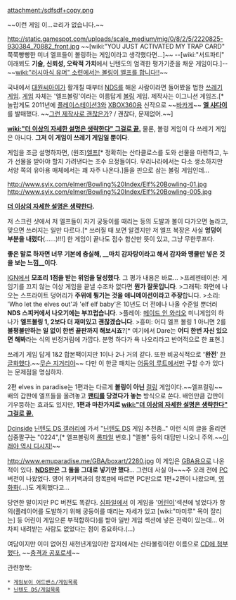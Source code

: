attachment:/sdfsdf+copy.png

~~이런 게임 이...ㄹ리가 없습니다.~~

http://static.gamespot.com/uploads/scale_medium/mig/0/8/2/5/2220825-930384_70882_front.jpg
~~[wiki:"YOU JUST ACTIVATED MY TRAP CARD" 쭉쭉빵빵한 미녀 엘프들이 볼링하는 게임이라고 생각했다면…]~~
--[wiki:"서드파티" 이래뵈도 '''기술, 신뢰성, 오락적 가치'''에서 닌텐도의 엄격한 평가기준을 채운 게임이다.]--
~~[[wiki:"러시아식 유머" 소련에서는 볼링이 엘프를 합니다!!]]~~

국내에서 [[대원씨아이]]가 활개칠 때부터 [[NDS]]를 해온 사람이라면 들어봤을 법한 [[쓰레기 게임]]. [[게임]] 자체는 '엘프볼링'이라는 이름답게 [[볼링]] 게임. 제작사는 이그니션 게임즈.[* 놀랍게도 2011년에 [[플레이스테이션3]]와 [[XBOX360]]용 신작으로 ~~[[바카게]]~~ '''[[엘 샤다이]]'''를 발매했다. ~~[[엘 샤다이|그런 제작사로 괜찮은가]]? / 괜찮다, 문제없어.~~]


'''[[wiki:"더 이상의 자세한 설명은 생략한다" 그걸로 끝.]]''' 물론, 볼링 게임이 다 쓰레기 게임은 아니다. '''그저 이 게임이 쓰레기 게임일 뿐이다'''.

게임을 조금 설명하자면, (원조)[[엘프]][* 정확히는 산타클로스를 도와 선물을 마련하고, 누가 선물을 받아야 할지 가려낸다는 조수 요정들이다. 우리나라에서는 다소 생소하지만 서양 쪽의 유아용 매체에서는 꽤 자주 나온다.]들을 핀으로 삼는 볼링 게임인데...

http://www.syix.com/elmer/Bowling%20Index/Elf%20Bowling-01.jpg
http://www.syix.com/elmer/Bowling%20Index/Elf%20Bowling-005.jpg

'''[[더 이상의 자세한 설명은 생략한다]].'''

저 스크린 샷에서 저 엘프들이 자기 궁둥이를 때리는 등의 도발과 볼이 다가오면 놀라고, 맞으면 쓰러지는 일만 다르다.[* 쓰러질 때 보면 알겠지만 저 엘프 복장은 사실 '''엉덩이 부분을 내렸다'''(......)!!!] 한 게임이 끝나도 점수 합산만 뜻이 있고, 그냥 무한루프다.

'''좋은 말로 하자면 너무 기본에 충실해,  __마치 감자탕이라고 해서 감자와 맹물만 넣은 것을 보는 느낌__이다'''.

[[IGN]]에서 '''모조리 1점을 받는 위엄을 달성했다'''. 그 평가 내용은 바로...
>프레젠테이션: 게임기를 끄지 않는 이상 게임을 끝낼 수조차 없다면 '''뭔가 잘못입니다'''.
>그래픽: 화면에 나오는 스프라이트 덩어리가 '''주위에 튕기는 것을 애니메이션이라고 주장'''합니다.
>소리: 'Who let the elves out'과 'elf elf baby'은  10년도 더 전에나 나올 수준일 뿐더러 '''NDS 스피커에서 나오기에는 부끄럽습니다'''.
>플레이: [[메이드 인 와리오]] 미니게임의 하나가 '''엘프볼링 1, 2보다 더 재미있고 괜찮겠습니다'''.
>흥미: 어디 엘프 볼링 1 아니면 2를 '''불평불만하는 일 없이 한번 끝판까지 해보시죠'''?[* 여기에서 Dare는 '''어디 한번 자신 있으면 해봐'''라는 식의 빈정거림에 가깝다. 분명 하다가 욕 나오리라고 반어적으로 한 표현.]

쓰레기 게임 답게 1&2 합본팩이지만 1이나 2나 거의 같다. 또한 비공식적으로 ''''완전'''' [[한글화]]했다.~~[[무슨 지거리야]]~~ 다만 이 한글 패치는 [[어둠의 루트]]에서만 구할 수가 있다는 문제점을 명심하자.

2편 elves in paradise는 1편과는 다르게 '''볼링이 아닌''' [[컬링]] 게임이다.~~엘프컬링~~ 배의 갑판에 엘프들을 올려놓고 '''[[팬티]]를 당겼다가 놓는''' 방식으로 쏜다. 배인만큼 갑판이 기우뚱하는 효과도 있지만, '''1편과 마찬가지로 [[wiki:"더 이상의 자세한 설명은 생략한다" 그걸로 끝.]]'''

[[Dcinside]] [[닌텐도 DS 갤러리]]에 가서 "[[닌텐도 DS]] 게임 추천좀.." 이런 식의 글을 올리면 십중팔구는 "0224",[* 엘프볼링의 [[롬파일]] 번호.] "엘볼" 등의 대답만 나오니 주의.~~[[글로레이스|이래야 역시 디시지!]]~~

http://www.emuparadise.me/GBA/boxart/2280.jpg
이 게임은 [[GBA]]용으로 나온 적이 있다. '''[[NDS]]판은 그 둘을 그대로 넣기만 했다'''... 그런데 사실 아~~~주 오래 전에 [[PC]] 버전이 나왔었다. 영어 위키백과의 항목[http://en.wikipedia.org/wiki/Elf_Bowling #]에 따르면 PC판으로 1편+2편이 나왔으며, [[영화화]](...)도 계획했다고...

당연한 말이지만 PC 버전도 똑같다. [[심파일]]에서 이 게임을 '[[어린이]]'섹션에 넣었다가 항의(플레이어를 도발하기 위해 궁둥이를 때리는 자세가 있고 [wiki:"마미루" 목이 잘리는] 등 어린이 게임으론 부적합하다)를 받아 일반 게임 섹션에 넣은 전력이 있는데... 어차피 내려받는 사람도 없었다는 점이 중요하다.(…)

여담이지만 이미 없어진 새천년게임이란 잡지에서는 산타볼링이란 이름으로 [http://zipi.playgm.co.kr/70048594068 CD에 첨부했다.] ~~[[충격과 공포]]로세~~

관련항목:
 * [[게임보이 어드밴스/게임목록]]
 * [[닌텐도 DS/게임목록]]
